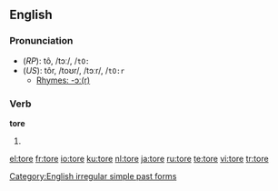 {{see|Tore}}
==English==

===Pronunciation===
*(''RP''): tô, /tɔː/, /<tt>tO:</tt>
*(''US''): tôr, /toʊr/, /tɔːr/, /<tt>tO:r</tt>
**[[rhymes:English:-ɔː(r)|Rhymes: -ɔː(r)]]

===Verb===
'''tore'''
# {{simple past of|[[tear]]}}

[[Category:English irregular simple past forms]]

[[el:tore]]
[[fr:tore]]
[[io:tore]]
[[ku:tore]]
[[nl:tore]]
[[ja:tore]]
[[ru:tore]]
[[te:tore]]
[[vi:tore]]
[[tr:tore]]